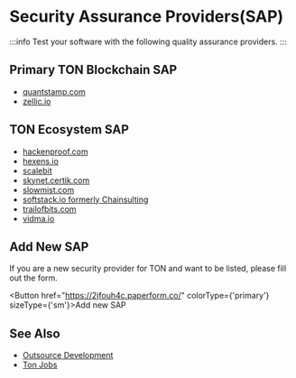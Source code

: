 
# Security Assurance Providers(SAP)

:::info
Test your software with the following quality assurance providers.
:::

## Primary TON Blockchain SAP

* [quantstamp.com](https://quantstamp.com/)
* [zellic.io](https://www.zellic.io/)

## TON Ecosystem SAP

* [hackenproof.com](https://hackenproof.com/)
* [hexens.io](https://hexens.io/)
* [scalebit](https://www.scalebit.xyz/)
* [skynet.certik.com](https://skynet.certik.com/)
* [slowmist.com](https://slowmist.com/)
* [softstack.io formerly Chainsulting](https://softstack.io/)
* [trailofbits.com](https://www.trailofbits.com/)
* [vidma.io](https://vidma.io/)


## Add New SAP
If you are a new security provider for TON and want to be listed, please fill out the form.

<Button href="https://2jfouh4c.paperform.co/" colorType={'primary'} sizeType={'sm'}>Add new SAP</Button>


## See Also
* [Outsource Development](/develop/companies/outsource)
* [Ton Jobs](https://jobs.ton.org/jobs)
